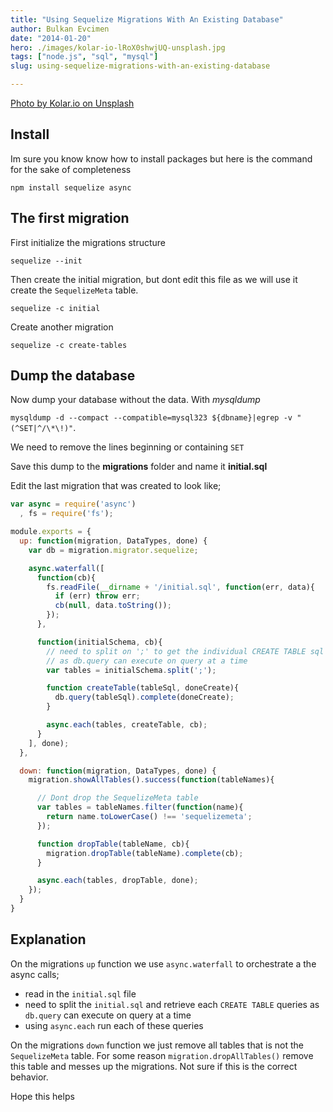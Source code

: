 ```yaml
---
title: "Using Sequelize Migrations With An Existing Database"
author: Bulkan Evcimen
date: "2014-01-20"
hero: ./images/kolar-io-lRoX0shwjUQ-unsplash.jpg
tags: ["node.js", "sql", "mysql"]
slug: using-sequelize-migrations-with-an-existing-database

---
```


[Photo by Kolar.io on Unsplash](https://unsplash.com/photos/lRoX0shwjUQ)

## Install

Im sure you know know how to install packages but here is the command for the sake of completeness

`npm install sequelize async`

## The first migration

First initialize the migrations structure

`sequelize --init`

Then create the initial migration, but dont edit this file as we will use it create the `SequelizeMeta` table.

`sequelize -c initial`

Create another migration

`sequelize -c create-tables`

## Dump the database

Now dump your database without the data. With _mysqldump_

`mysqldump -d --compact --compatible=mysql323 ${dbname}|egrep -v "(^SET|^/\*\!)"`.

We need to remove the lines beginning or containing `SET`

Save this dump to the **migrations** folder and name it **initial.sql**

Edit the last migration that was created to look like;

```javascript
var async = require('async')
  , fs = require('fs');

module.exports = {
  up: function(migration, DataTypes, done) {
    var db = migration.migrator.sequelize;

    async.waterfall([
      function(cb){
        fs.readFile(__dirname + '/initial.sql', function(err, data){
          if (err) throw err;
          cb(null, data.toString());
        });
      },

      function(initialSchema, cb){
        // need to split on ';' to get the individual CREATE TABLE sql
        // as db.query can execute on query at a time
        var tables = initialSchema.split(';');

        function createTable(tableSql, doneCreate){
          db.query(tableSql).complete(doneCreate);
        }

        async.each(tables, createTable, cb);
      }
    ], done);
  },

  down: function(migration, DataTypes, done) {
    migration.showAllTables().success(function(tableNames){

      // Dont drop the SequelizeMeta table
      var tables = tableNames.filter(function(name){
        return name.toLowerCase() !== 'sequelizemeta';
      });

      function dropTable(tableName, cb){
        migration.dropTable(tableName).complete(cb);
      }

      async.each(tables, dropTable, done);
    });
  }
}
```

## Explanation

On the migrations `up` function we use `async.waterfall` to orchestrate a the async calls;

* read in the `initial.sql` file
* need to split the `initial.sql` and retrieve each `CREATE TABLE` queries as `db.query` can execute on query at a time
* using `async.each` run each of these queries

On the migrations `down` function we just remove all tables that is not the `SequelizeMeta` table. For some reason `migration.dropAllTables()` remove this table and messes up the migrations. Not sure if this is the correct behavior.

Hope this helps
